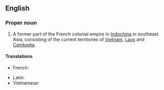 ==English==
{{wikipedia}}

===Proper noun===
{{en-proper noun}}

# A former part of the French colonial empire in [[Indochina]] in southeast Asia, consisting of the current territories of [[Vietnam]], [[Laos]] and [[Cambodia]].

====Translations====
{{trans-top|area of the French empire}}
* French: {{t|fr|Indochine française}}
{{trans-mid}}
* Latin: {{t|la|Indosina Francica|f}}
* Vietnamese: {{t|vi|Đông Dương thuộc Pháp}}
{{trans-bottom}}